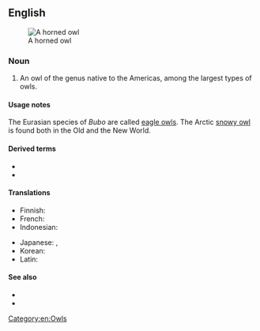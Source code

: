 ==English==
[[Image:Bubo virginianusDO1908P01CA.JPG|thumb|A horned owl]]

===Noun===
{{en-noun}}

# An owl of the genus ''{{l|mul|Bubo}}'' native to the Americas, among the largest types of owls.

====Usage notes====
The Eurasian species of ''Bubo'' are called [[eagle owl|eagle owls]]. The Arctic [[snowy owl]] is found both in the Old and the New World.

====Derived terms====
* {{l|en|great horned owl}}
* {{vern|lesser horned owl}}

====Translations====
{{trans-top|New World member of the genus ''Bubo''}}
* Finnish: {{t+|fi|huuhkaja}}
* French: {{t+|fr|hibou|m}}
* Indonesian: {{t|id|burung hantu bertanduk}}
{{trans-mid}}
* Japanese: {{t|ja|木菟|tr=mimizuku|sc=Jpan}}, {{t+|ja|ミミズク|tr=mimizuku|sc=Jpan}}
* Korean: {{t+|ko|부엉이|sc=Kore}}
* Latin: {{t|la|asio|m}}
{{trans-bottom}}

====See also====
* {{pedialite}}
* {{specieslite|Bubo}}

[[Category:en:Owls]]